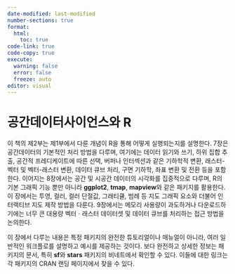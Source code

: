 ```yaml
---
date-modified: last-modified
number-sections: true
format: 
  html: 
    toc: true
code-link: true
code-copy: true
execute: 
  warning: false
  error: false
  freeze: auto
editor: visual
---
```


# 공간데이터사이언스와 R

이 책의 제2부는 제1부에서 다룬 개념이 R을 통해 어떻게 실행되는지를 설명한다. 7장은 공간데이터의 기본적인 처리 방법을 다루며, 여기에는 데이터 읽기와 쓰기, 하위 집합 추출, 공간적 프레디케이트에 따른 선택, 버퍼나 인터섹션과 같은 기하학적 변환, 래스터-벡터 및 벡터-래스터 변환, 데이터 큐브 처리, 구면 기하학, 좌표 변환 및 전환 등을 포함한다. 이어지는 8장에서는 공간 및 시공간 데이터의 시각화를 집중적으로 다루며, R의 기본 그래픽 기능 뿐만 아니라 **ggplot2**, **tmap**, **mapview**와 같은 패키지를 활용한다. 이 장에서는 투영, 컬러, 컬러 단절값, 그래티큘, 범례 등 지도 그래픽 요소와 더불어 인터랙티브 지도 제작 방법을 다룬다. 9장에서는 메모리 사용량이 과도하거나 다운로드하기에는 너무 큰 대용량 벡터ㆍ래스터 데이터셋 및 데이터 큐브를 처리하는 접근 방법을 논의한다.

이 장에서 다루는 내용은 특정 패키지의 완전한 튜토리얼이나 매뉴얼이 아니라, 여러 일반적인 워크플로를 설명하고 예시를 제공하는 것이다. 보다 완전하고 상세한 정보는 패키지의 문서, 특히 **sf**와 **stars** 패키지의 비네트에서 확인할 수 있다. 이들에 대한 링크는 각 패키지의 CRAN 랜딩 페이지에서 찾을 수 있다.

